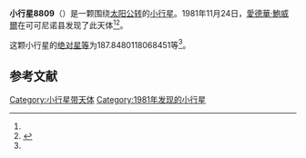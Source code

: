 {{Infobox planet
| bgcolour = #FFFFC0
| name = 8809 Roversimonaco
| symbol = 
| image = 
| caption = 
| discovery = yes
| discovery_ref = 
| discoverer = [[愛德華·鮑威爾|愛德華·鮑威爾]]
| discovery_site = [[可可尼诺县|可可尼诺县]] 
| discovered = 1981年11月24日
| designations = yes
| mp_name = 
| named_after = 
| alt_names = 1981 WE1/ 1990 TG
| mp_category = [[主带小行星|主带小行星]]
| orbit_ref = <ref name="a">[http://ssd.jpl.nasa.gov/sbdb.cgi?sstr=8809 8809 Roversimonaco] {{Wayback|url=http://ssd.jpl.nasa.gov/sbdb.cgi?sstr=8809 |date=20140815065756 }}，小行星數據庫瀏覽器（JPL Small-Body Database Browser）－[[美国国家航空航天局|美国国家航空航天局]]喷气推进实验室</ref>
| epoch = 2456400.5 (2013年4月18日更新)
| aphelion = {{convert|3.565548396842943|AU|km|3|abbr=on|lk=out}}
| perihelion = {{convert|2.001188272909978|AU|km|3|abbr=on}}
| semimajor = {{convert|2.783368334876461|AU|km|3|abbr=on}}
| eccentricity = 0.281019243
| period = 1696.1117 [[日|日]]<br />4.64[[儒略年|儒略年]]
| avg_speed = 
| inclination = 10.65725289029217
| asc_node = 201.6640649720823
| mean_anomaly = 
| arg_peri = 187.8480118068451
| satellites = 
| physical_characteristics = yes
| dimensions = 
| mass = 
| density = 
| surface_grav = 
| escape_velocity = 
| sidereal_day = 
| axial_tilt = 
| pole_ecliptic_lat = 
| pole_ecliptic_lon = 
| albedo = 
| temperatures= 
| temp_name1 = 
| mean_temp_1 = 
| max_temp_1 = 
| temp_name2 = 
| max_temp_2 = 
| spectral_type = 
| abs_magnitude = 187.8480118068451
}}

'''小行星8809'''（{{lang-en|8809 Roversimonaco}}）是一颗围绕[[太阳|太阳]][[公转|公转]]的[[小行星|小行星]]。1981年11月24日，[[愛德華·鮑威爾|愛德華·鮑威爾]]在可可尼诺县发现了此天体<ref name="a" /><ref>{{cite news|title=小行星列表|url=http://cfa-www.harvard.edu/iau/lists/NumberedMPs.txt|accessdate=2013-07-08|newspaper=哈佛大学|archive-date=2008-05-17|archive-url=https://web.archive.org/web/20080517010638/http://cfa-www.harvard.edu/iau/lists/NumberedMPs.txt|dead-url=no}}</ref>。

这颗小行星的[[绝对星等|绝对星等]]为187.8480118068451等<ref name="a" />。

==参考文献==
{{reflist}}
{{Minor Planet Number|[[小行星8808|小行星8808]]|[[小行星8810|小行星8810]]}}

{{小天体}}

[[Category:小行星带天体|Category:小行星带天体]]
[[Category:1981年发现的小行星|Category:1981年发现的小行星]]

{{asteroid-stub}}